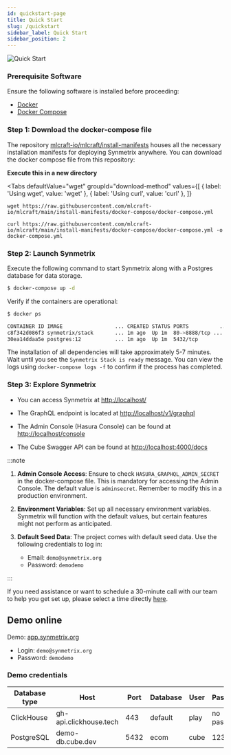 ```yaml
---
id: quickstart-page
title: Quick Start
slug: /quickstart
sidebar_label: Quick Start
sidebar_position: 2
---
```


![Quick Start](/docs/data/start.png)

### Prerequisite Software

Ensure the following software is installed before proceeding:

- [Docker](https://docs.docker.com/install)
- [Docker Compose](https://docs.docker.com/compose/install)

### Step 1: Download the docker-compose file

The repository [mlcraft-io/mlcraft/install-manifests](https://github.com/mlcraft-io/mlcraft/tree/main/install-manifests) houses all the necessary installation manifests for deploying Synmetrix anywhere. You can download the docker compose file from this repository:

**Execute this in a new directory**

<Tabs
  defaultValue="wget"
  groupId="download-method"
  values={[
    { label: 'Using wget', value: 'wget' },
    { label: 'Using curl', value: 'curl' },
  ]}
>
  <TabItem value="wget" markdown={true}>

    wget https://raw.githubusercontent.com/mlcraft-io/mlcraft/main/install-manifests/docker-compose/docker-compose.yml
    

  </TabItem>
  <TabItem value="curl" markdown={true}>

    curl https://raw.githubusercontent.com/mlcraft-io/mlcraft/main/install-manifests/docker-compose/docker-compose.yml -o docker-compose.yml
    
  </TabItem>
</Tabs>




### Step 2: Launch Synmetrix

Execute the following command to start Synmetrix along with a Postgres database for data storage.

```bash
$ docker-compose up -d
```

Verify if the containers are operational:

```bash
$ docker ps

CONTAINER ID IMAGE                 ... CREATED STATUS PORTS          ...
c8f342d086f3 synmetrix/stack       ... 1m ago  Up 1m  80->8888/tcp ...
30ea14ddaa5e postgres:12           ... 1m ago  Up 1m  5432/tcp    
```

The installation of all dependencies will take approximately 5-7 minutes. Wait until you see the `Synmetrix Stack is ready` message. You can view the logs using `docker-compose logs -f` to confirm if the process has completed.


### Step 3: Explore Synmetrix

* You can access Synmetrix at [http://localhost/](http://localhost/)

* The GraphQL endpoint is located at [http://localhost/v1/graphql](http://localhost/v1/graphql)

* The Admin Console (Hasura Console) can be found at [http://localhost/console](http://localhost/console)

* The Cube Swagger API can be found at [http://localhost:4000/docs](http://localhost:4000/docs)


:::note

1. **Admin Console Access**: Ensure to check `HASURA_GRAPHQL_ADMIN_SECRET` in the docker-compose file. This is mandatory for accessing the Admin Console. The default value is `adminsecret`. Remember to modify this in a production environment.

2. **Environment Variables**: Set up all necessary environment variables. Synmetrix will function with the default values, but certain features might not perform as anticipated.

3. **Default Seed Data**: The project comes with default seed data. Use the following credentials to log in:
    - Email: `demo@synmetrix.org`
    - Password: `demodemo`

:::

If you need assistance or want to schedule a 30-minute call with our team to help you get set up, please select a time directly [here](https://cal.com/synmetrix/30min).

## Demo online

Demo: [app.synmetrix.org](https://app.synmetrix.org)
* Login: `demo@synmetrix.org`
* Password: `demodemo`

### Demo credentials

| Database type | Host                   | Port | Database | User | Password    | SSL   |
|---------------|------------------------|------|----------|------|-------------|-------|
| ClickHouse    | gh-api.clickhouse.tech | 443  | default  | play | no password | true  |
| PostgreSQL    | demo-db.cube.dev       | 5432 | ecom     | cube | 12345       | false |

